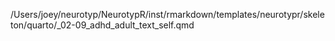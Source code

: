 /Users/joey/neurotyp/NeurotypR/inst/rmarkdown/templates/neurotypr/skeleton/quarto/_02-09_adhd_adult_text_self.qmd